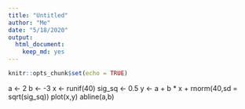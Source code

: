 ```yaml
---
title: "Untitled"
author: "Me"
date: "5/18/2020"
output: 
  html_document: 
    keep_md: yes
---
```


```r
knitr::opts_chunk$set(echo = TRUE)
```
a <- 2
b <- -3
x <- runif(40)
sig_sq <- 0.5
y <- a + b * x + rnorm(40,sd = sqrt(sig_sq))
plot(x,y)
abline(a,b)

